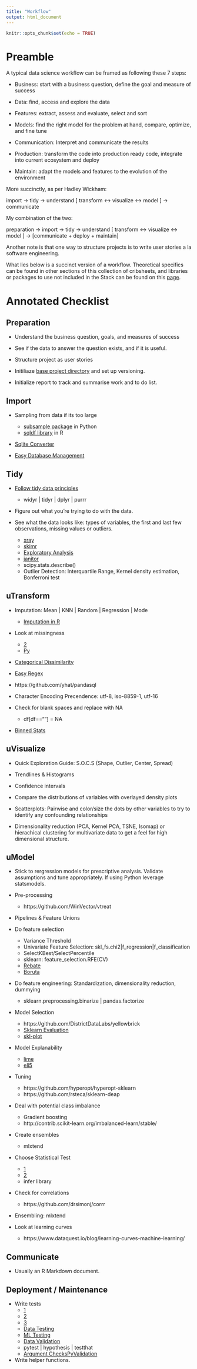 ```yaml
---
title: "Workflow"
output: html_document
---
```


```r
knitr::opts_chunk$set(echo = TRUE)
```

# Preamble

A typical data science workflow can be framed as following these 7 steps:

* Business: start with a business question, define the goal and measure of success

* Data: find, access and explore the data

* Features: extract, assess and evaluate, select and sort

* Models: find the right model for the problem at hand, compare, optimize, and fine tune

* Communication: Interpret and communicate the results

* Production: transform the code into production ready code, integrate into current ecosystem and deploy

* Maintain: adapt the models and features to the evolution of the environment

More succinctly, as per Hadley Wickham:

import -> tidy -> understand [ transform <-> visualize <-> model ] -> communicate

My combination of the two:

preparation -> import -> tidy -> understand [ transform <-> visualize <-> model ] -> [communicate + deploy + maintain]

Another note is that one way to structure projects is to write user stories a la software engineering. 

What lies below is a succinct version of a workflow. Theoretical specifics can be found in other sections of this collection of cribsheets, and libraries or packages to use not included in the Stack can be found on this [page](https://gfleetwood.github.io/noted-resources/data_science.html).

# Annotated Checklist

## Preparation

* Understand the business question, goals, and measures of success

* See if the data to answer the question exists, and if it is useful.

* Structure project as user stories

* Initiliaze [base project directory](https://github.com/gfleetwood/ds-crib-sheet/blob/master/other/setup_project.R) and set up versioning.

* Initialize report to track and summarise work and to do list.

## Import

* Sampling from data if its too large
    * [subsample package](https://pypi.python.org/pypi/subsample) in Python
    * [sqldf library](https://stackoverflow.com/a/22262726/6627726) in R
    
* [Sqlite Converter](https://github.com/thombashi/sqlitebiter)

* [Easy Database Management](https://dataset.readthedocs.io/en/latest/)

## Tidy

* [Follow tidy data principles](http://vita.had.co.nz/papers/tidy-data.pdf)
    * widyr | tidyr | dplyr | purrr

* Figure out what you're trying to do with the data.

* See what the data looks like: types of variables, the first and last few observations, missing values or outliers.
    * [xray](https://blog.datascienceheroes.com/x-ray-vision-on-your-datasets/)
    * [skimr](https://github.com/ropenscilabs/skimr)
    * [Exploratory Analysis](https://github.com/ujjwalkarn/xda)
    * [janitor](https://cran.r-project.org/web/packages/janitor/vignettes/introduction.html)
    * scipy.stats.describe()
    * Outlier Detection: Interquartile Range, Kernel density estimation, Bonferroni test

## uTransform

* Imputation: Mean | KNN | Random | Regression | Mode
    * [Imputation in R](https://cran.r-project.org/web/packages/simputation/index.html)

* Look at missingness
    * [2](https://github.com/njtierney/naniar)
    * [Py](https://github.com/ResidentMario/missingno)

* [Categorical Dissimilarity](https://www.rdocumentation.org/packages/StatMatch/versions/1.2.5/topics/gower.dist)

* [Easy Regex](https://github.com/VerbalExpressions/PythonVerbalExpressions)

* https://github.com/yhat/pandasql

* Character Encoding Precendence: utf-8, iso-8859-1, utf-16

* Check for blank spaces and replace with NA
    * df[df==""] = NA

* [Binned Stats](https://docs.scipy.org/doc/scipy-0.16.0/reference/generated/scipy.stats.binned_statistic.html)

## uVisualize

* Quick Exploration Guide: S.O.C.S (Shape, Outlier, Center, Spread)

* Trendlines & Histograms

* Confidence intervals

* Compare the distributions of variables with overlayed density plots 

* Scatterplots: Pairwise and color/size the dots by other variables to try to identify any confounding relationships

* Dimensionality reduction (PCA, Kernel PCA, TSNE, Isomap) or hierachical clustering for multivariate data to get a feel for high dimensional structure. 

## uModel

* Stick to rergression models for prescriptive analysis. Validate assumptions and tune appropriately. If using Python leverage statsmodels.

* Pre-processing
    * https://github.com/WinVector/vtreat

* Pipelines & Feature Unions

* Do feature selection
    * Variance Threshold
    * Univariate Feature Selection: skl_fs.chi2|f_regression|f_classification
    * SelectKBest/SelectPercentile
    * sklearn: feature_selection.RFE(CV)
    * [Rebate](https://github.com/EpistasisLab/scikit-rebate)
    * [Boruta](https://github.com/scikit-learn-contrib/boruta_py)
    
* Do feature engineering: Standardization, dimensionality reduction, dummying
    * sklearn.preprocessing.binarize | pandas.factorize

* Model Selection
    * https://github.com/DistrictDataLabs/yellowbrick
    * [Sklearn Evaluation](https://edublancas.github.io/sklearn-evaluation/)
    * [skl-plot](https://github.com/reiinakano/scikit-plot)

* Model Explanability
    * [lime](https://github.com/marcotcr/lime)
    * [eli5](https://github.com/TeamHG-Memex/eli5)

* Tuning
    * https://github.com/hyperopt/hyperopt-sklearn
    * https://github.com/rsteca/sklearn-deap

* Deal with potential class imbalance
   * Gradient boosting
   * http://contrib.scikit-learn.org/imbalanced-learn/stable/

* Create ensembles
    * mlxtend
    
* Choose Statistical Test
    * [1](http://www.ats.ucla.edu/stat/mult_pkg/whatstat/)
    * [2](http://www.qnamarkup.org/i/?source=http://colarusso.github.io/QnAMarkup/examples/source/WhatStats.txt)
    * infer library
    
* Check for correlations
    * https://github.com/drsimonj/corrr
    
* Ensembling: mlxtend  

* Look at learning curves
    * https://www.dataquest.io/blog/learning-curves-machine-learning/

## Communicate

* Usually an R Markdown document.

## Deployment /  Maintenance

* Write tests
    * [1](http://engineering.pivotal.io/post/test-driven-development-for-data-science/)
    * [2](http://www.tdda.info/)
    * [3](http://stochasticsolutions.com/)
    * [Data Testing](https://github.com/ericmjl/data-testing-tutorial)
    * [ML Testing](https://medium.com/@keeper6928/how-to-unit-test-machine-learning-code-57cf6fd81765)
    * [Data Validation](https://github.com/data-cleaning/validate)
    * pytest | hypothesis | testthat
    * [Argument Checks](https://rdrr.io/cran/checkmate/)[PyValidation](https://github.com/shawnbrown/datatest)

* Write helper functions.


